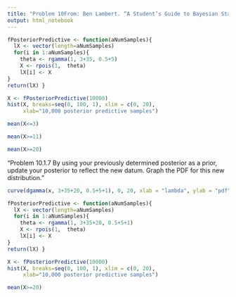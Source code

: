 ```yaml
---
title: "Problem 10From: Ben Lambert. “A Student’s Guide to Bayesian Statistics”."
output: html_notebook
---
```


```r
fPosteriorPredictive <- function(aNumSamples){
  lX <- vector(length=aNumSamples)
  for(i in 1:aNumSamples){
    theta <- rgamma(1, 3+35, 0.5+5)
    X <- rpois(1,  theta)
    lX[i] <- X
}
return(lX) }
```

```r
X <- fPosteriorPredictive(10000)
hist(X, breaks=seq(0, 100, 1), xlim = c(0, 20),
     xlab="10,000 posterior predictive samples")
```
```r
mean(X<=3)
```
```r
mean(X>=11)
```
```r
mean(X>=20)
```
“Problem 10.1.7 By using your previously determined posterior as a prior, update your posterior to reflect the new datum. Graph the PDF for this new distribution.”
```r
curve(dgamma(x, 3+35+20, 0.5+5+1), 0, 20, xlab = "lambda", ylab = "pdf")
```
```r
fPosteriorPredictive <- function(aNumSamples){
  lX <- vector(length=aNumSamples)
  for(i in 1:aNumSamples){
    theta <- rgamma(1, 3+35+20, 0.5+5+1)
    X <- rpois(1,  theta)
    lX[i] <- X
}
return(lX) }

X <- fPosteriorPredictive(10000)
hist(X, breaks=seq(0, 100, 1), xlim = c(0, 20),
     xlab="10,000 posterior predictive samples")

```
```r
mean(X>=20)
```

